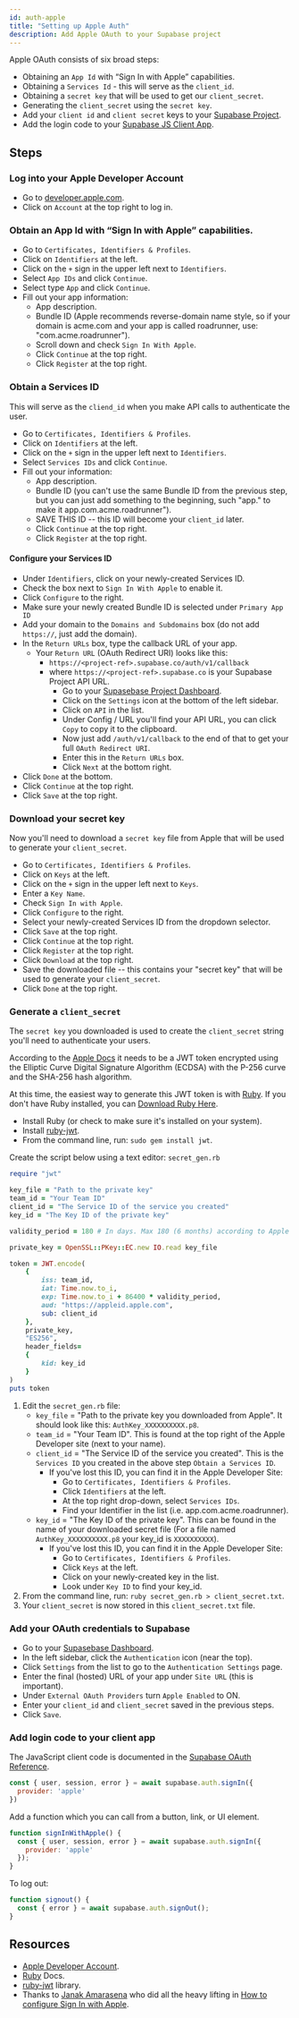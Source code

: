 ```yaml
---
id: auth-apple
title: "Setting up Apple Auth"
description: Add Apple OAuth to your Supabase project
---
```



Apple OAuth consists of six broad steps:

* Obtaining an `App Id` with “Sign In with Apple” capabilities.
* Obtaining a `Services Id` - this will serve as the `client_id`.
* Obtaining a `secret key` that will be used to get our `client_secret`.
* Generating the `client_secret` using the `secret key`.
* Add your `client id` and `client secret` keys to your [Supabase Project](https://supabase.io).
* Add the login code to your [Supabase JS Client App](https://github.com/supabase/supabase-js).

## Steps

### Log into your Apple Developer Account

- Go to [developer.apple.com](https://developer.apple.com).
- Click on `Account` at the top right to log in.

### Obtain an App Id with “Sign In with Apple” capabilities.

- Go to `Certificates, Identifiers & Profiles`.
- Click on `Identifiers` at the left.
- Click on the `+` sign in the upper left next to `Identifiers`.
- Select `App IDs` and click `Continue`.
- Select type `App` and click `Continue`.
- Fill out your app information:
    - App description.
    - Bundle ID (Apple recommends reverse-domain name style, so if your domain is acme.com and your app is called roadrunner, use: "com.acme.roadrunner").
    - Scroll down and check `Sign In With Apple`.
    - Click `Continue` at the top right.
    - Click `Register` at the top right.

### Obtain a Services ID

This will serve as the `cliend_id` when you make API calls to authenticate the user.

- Go to `Certificates, Identifiers & Profiles`.
- Click on `Identifiers` at the left.
- Click on the `+` sign in the upper left next to `Identifiers`.
- Select `Services IDs` and click `Continue`.
- Fill out your information:
    - App description.
    - Bundle ID (you can't use the same Bundle ID from the previous step, but you can just add something to the beginning, such "app." to make it app.com.acme.roadrunner").
    - SAVE THIS ID -- this ID will become your `client_id` later.
    - Click `Continue` at the top right.
    - Click `Register` at the top right.

#### Configure your Services ID

- Under `Identifiers`, click on your newly-created Services ID.
- Check the box next to `Sign In With Apple` to enable it.
- Click `Configure` to the right.
- Make sure your newly created Bundle ID is selected under `Primary App ID`
- Add your domain to the `Domains and Subdomains` box (do not add `https://`, just add the domain).
- In the `Return URLs` box, type the callback URL of your app.
    - Your `Return URL` (OAuth Redirect URI) looks like this:
      - `https://<project-ref>.supabase.co/auth/v1/callback`
      - where `https://<project-ref>.supabase.co` is your Supabase Project API URL.
          - Go to your [Supasebase Project Dashboard](https://supabase.io).
          - Click on the `Settings` icon at the bottom of the left sidebar.
          - Click on `API` in the list.
          - Under Config / URL you'll find your API URL, you can click `Copy` to copy it to the clipboard.
          - Now just add `/auth/v1/callback` to the end of that to get your full `OAuth Redirect URI`.
          - Enter this in the `Return URLs` box.
          - Click `Next` at the bottom right.
- Click `Done` at the bottom.
- Click `Continue` at the top right.
- Click `Save` at the top right.

### Download your secret key 

Now you'll need to download a `secret key` file from Apple that will be used to generate your `client_secret`.

- Go to `Certificates, Identifiers & Profiles`.
- Click on `Keys` at the left.
- Click on the `+` sign in the upper left next to `Keys`.
- Enter a `Key Name`.
- Check `Sign In with Apple`.
- Click `Configure` to the right.
- Select your newly-created Services ID from the dropdown selector.
- Click `Save` at the top right.
- Click `Continue` at the top right.
- Click `Register` at the top right.
- Click `Download` at the top right.
- Save the downloaded file -- this contains your "secret key" that will be used to generate your `client_secret`.
- Click `Done` at the top right.

### Generate a `client_secret`

The `secret key` you downloaded is used to create the `client_secret` string you'll need to authenticate your users.

According to the [Apple Docs](https://developer.apple.com/documentation/signinwithapplerestapi/generate_and_validate_tokens) it needs to be a JWT 
token encrypted using the Elliptic Curve Digital Signature Algorithm (ECDSA) with the P-256 curve and the SHA-256 hash algorithm.

At this time, the easiest way to generate this JWT token is with [Ruby](https://www.ruby-lang.org/en/). 
If you don't have Ruby installed, you can [Download Ruby Here](https://www.ruby-lang.org/en/downloads). 

- Install Ruby (or check to make sure it's installed on your system).
- Install [ruby-jwt](https://github.com/jwt/ruby-jwt).
- From the command line, run: `sudo gem install jwt`.

Create the script below using a text editor: `secret_gen.rb`

```ruby
require "jwt"

key_file = "Path to the private key"
team_id = "Your Team ID"
client_id = "The Service ID of the service you created"
key_id = "The Key ID of the private key"

validity_period = 180 # In days. Max 180 (6 months) according to Apple docs.

private_key = OpenSSL::PKey::EC.new IO.read key_file

token = JWT.encode(
	{
		iss: team_id,
		iat: Time.now.to_i,
		exp: Time.now.to_i + 86400 * validity_period,
		aud: "https://appleid.apple.com",
		sub: client_id
	},
	private_key,
	"ES256",
	header_fields=
	{
		kid: key_id 
	}
)
puts token
```

1. Edit the `secret_gen.rb` file:
    - `key_file` = "Path to the private key you downloaded from Apple". It should look like this: `AuthKey_XXXXXXXXXX.p8`.
    - `team_id` = "Your Team ID". This is found at the top right of the Apple Developer site (next to your name).
    - `client_id` = "The Service ID of the service you created". This is the `Services ID` you created in the above step `Obtain a Services ID`.
        - If you've lost this ID, you can find it in the Apple Developer Site:
            - Go to `Certificates, Identifiers & Profiles`.
            - Click `Identifiers` at the left.
            - At the top right drop-down, select `Services IDs`.
            - Find your Identifier in the list (i.e. app.com.acme.roadrunner).
    - `key_id` = "The Key ID of the private key". This can be found in the name of your downloaded secret file (For a file named `AuthKey_XXXXXXXXXX.p8` your key_id is `XXXXXXXXXX`).
        - If you've lost this ID, you can find it in the Apple Developer Site:
            - Go to `Certificates, Identifiers & Profiles`.
            - Click `Keys` at the left.
            - Click on your newly-created key in the list.
            - Look under `Key ID` to find your key_id.
2. From the command line, run: `ruby secret_gen.rb > client_secret.txt`.
3. Your `client_secret` is now stored in this `client_secret.txt` file.


### Add your OAuth credentials to Supabase

- Go to your [Supasebase Dashboard](https://supabase.io).
- In the left sidebar, click the `Authentication` icon (near the top).
- Click `Settings` from the list to go to the `Authentication Settings` page.
- Enter the final (hosted) URL of your app under `Site URL` (this is important).
- Under `External OAuth Providers` turn `Apple Enabled` to ON.
- Enter your `client_id` and `client_secret` saved in the previous steps.
- Click `Save`.

### Add login code to your client app

The JavaScript client code is documented in the [Supabase OAuth Reference](https://supabase.io/docs/reference/javascript/auth-signin#sign-in-using-third-party-providers).

```js
const { user, session, error } = await supabase.auth.signIn({
  provider: 'apple'
})
```

Add a function which you can call from a button, link, or UI element.

```js
function signInWithApple() {
  const { user, session, error } = await supabase.auth.signIn({
    provider: 'apple'
  });
}
```

To log out:

```js
function signout() {
  const { error } = await supabase.auth.signOut();
}
```

## Resources

* [Apple Developer Account](https://developer.apple.com).
* [Ruby](https://www.ruby-lang.org/en/) Docs.
* [ruby-jwt](https://github.com/jwt/ruby-jwt) library.
* Thanks to [Janak Amarasena](https://medium.com/@janakda) who did all the heavy lifting in [How to configure Sign In with Apple](https://medium.com/identity-beyond-borders/how-to-configure-sign-in-with-apple-77c61e336003).

